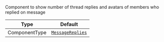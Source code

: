 Component to show number of thread replies and avatars of members who replied on message

| Type          | Default                                                            |
| ------------- | ------------------------------------------------------------------ |
| ComponentType | [`MessageReplies`](../../../ui-components/message/message-replies) |

